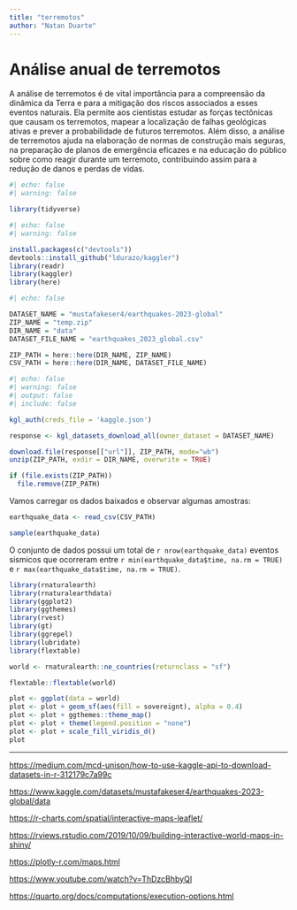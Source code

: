 ```yaml
---
title: "terremotos"
author: "Natan Duarte"
---
```


# Análise anual de terremotos

A análise de terremotos é de vital importância para a compreensão da dinâmica da Terra e para a mitigação dos riscos associados a esses eventos naturais. Ela permite aos cientistas estudar as forças tectônicas que causam os terremotos, mapear a localização de falhas geológicas ativas e prever a probabilidade de futuros terremotos. Além disso, a análise de terremotos ajuda na elaboração de normas de construção mais seguras, na preparação de planos de emergência eficazes e na educação do público sobre como reagir durante um terremoto, contribuindo assim para a redução de danos e perdas de vidas.

```r
#| echo: false
#| warning: false

library(tidyverse)
```

```r
#| echo: false
#| warning: false

install.packages(c("devtools"))
devtools::install_github("ldurazo/kaggler")
library(readr)
library(kaggler)
library(here)
```

```r
#| echo: false

DATASET_NAME = "mustafakeser4/earthquakes-2023-global"
ZIP_NAME = "temp.zip"
DIR_NAME = "data"
DATASET_FILE_NAME = "earthquakes_2023_global.csv"

ZIP_PATH = here::here(DIR_NAME, ZIP_NAME)
CSV_PATH = here::here(DIR_NAME, DATASET_FILE_NAME)

```

```r
#| echo: false
#| warning: false
#| output: false
#| include: false

kgl_auth(creds_file = 'kaggle.json')

response <- kgl_datasets_download_all(owner_dataset = DATASET_NAME)

download.file(response[["url"]], ZIP_PATH, mode="wb")
unzip(ZIP_PATH, exdir = DIR_NAME, overwrite = TRUE)

if (file.exists(ZIP_PATH))
  file.remove(ZIP_PATH)

```

Vamos carregar os dados baixados e observar algumas amostras:

```r
earthquake_data <- read_csv(CSV_PATH)

sample(earthquake_data)
```

O conjunto de dados possui um total de `r nrow(earthquake_data)` eventos sismicos que ocorreram entre `r min(earthquake_data$time, na.rm = TRUE)` e `r max(earthquake_data$time, na.rm = TRUE)`.

```r
library(rnaturalearth)
library(rnaturalearthdata)
library(ggplot2)
library(ggthemes)
library(rvest)
library(gt)
library(ggrepel)
library(lubridate)
library(flextable)

```

```r
world <- rnaturalearth::ne_countries(returnclass = "sf")

flextable::flextable(world)

plot <- ggplot(data = world)
plot <- plot + geom_sf(aes(fill = sovereignt), alpha = 0.4)
plot <- plot + ggthemes::theme_map()
plot <- plot + theme(legend.position = "none")
plot <- plot + scale_fill_viridis_d()
plot

```

------------------------------------------------------------------------

<https://medium.com/mcd-unison/how-to-use-kaggle-api-to-download-datasets-in-r-312179c7a99c>

<https://www.kaggle.com/datasets/mustafakeser4/earthquakes-2023-global/data>

<https://r-charts.com/spatial/interactive-maps-leaflet/>

<https://rviews.rstudio.com/2019/10/09/building-interactive-world-maps-in-shiny/>

<https://plotly-r.com/maps.html>

<https://www.youtube.com/watch?v=ThDzcBhbyQI>

<https://quarto.org/docs/computations/execution-options.html>
